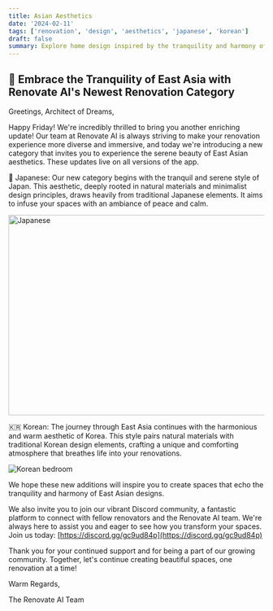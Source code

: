 ```yaml
---
title: Asian Aesthetics
date: '2024-02-11'
tags: ['renovation', 'design', 'aesthetics', 'japanese', 'korean']
draft: false
summary: Explore home design inspired by the tranquility and harmony of East Asian aesthetics.
---
```


## 🎊 Embrace the Tranquility of East Asia with Renovate AI's Newest Renovation Category&#x20;

Greetings, Architect of Dreams,



Happy Friday! We're incredibly thrilled to bring you another enriching update! Our team at Renovate AI is always striving to make your renovation experience more diverse and immersive, and today we're introducing a new category that invites you to experience the serene beauty of East Asian aesthetics. These updates live on all versions of the app.



🎌 Japanese: Our new category begins with the tranquil and serene style of Japan. This aesthetic, deeply rooted in natural materials and minimalist design principles, draws heavily from traditional Japanese elements. It aims to infuse your spaces with an ambiance of peace and calm.

<img height="394" width="592" title="Japanese" src="https://static.wixstatic.com/media/f0ff5c_170801e0ec244a28903629f21b33308f~mv2.png/v1/fill/w_633,h_422,al_c,q_85,usm_0.66_1.00_0.01,enc_auto/f0ff5c_170801e0ec244a28903629f21b33308f~mv2.png" />

🇰🇷 Korean: The journey through East Asia continues with the harmonious and warm aesthetic of Korea. This style pairs natural materials with traditional Korean design elements, crafting a unique and comforting atmosphere that breathes life into your renovations.

![](https://static.wixstatic.com/media/f0ff5c_37e4a024e94d4068aed5ec0613f05e42~mv2.png/v1/fill/w_632,h_444,al_c,q_85,usm_0.66_1.00_0.01,enc_auto/f0ff5c_37e4a024e94d4068aed5ec0613f05e42~mv2.png "Korean bedroom")

We hope these new additions will inspire you to create spaces that echo the tranquility and harmony of East Asian designs.



We also invite you to join our vibrant Discord community, a fantastic platform to connect with fellow renovators and the Renovate AI team. We're always here to assist you and eager to see how you transform your spaces. Join us today: [https://discord.gg/gc9ud84p](https://discord.gg/gc9ud84p)



Thank you for your continued support and for being a part of our growing community. Together, let's continue creating beautiful spaces, one renovation at a time!



Warm Regards,



The Renovate AI Team